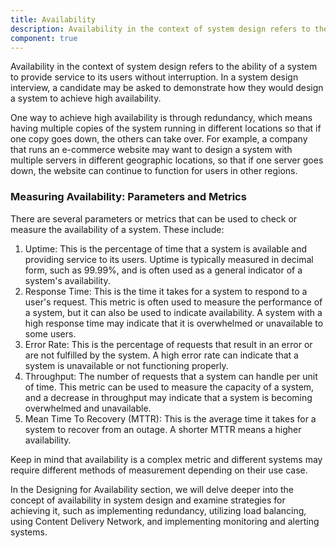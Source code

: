 ```yaml
---
title: Availability
description: Availability in the context of system design refers to the ability of a system to provide service to its users without interruption. In a system design interview, a candidate may be asked to demonstrate how they would design a system to achieve high availability.
component: true
---
```


Availability in the context of system design refers to the ability of a system to provide service to its users without interruption. In a system design interview, a candidate may be asked to demonstrate how they would design a system to achieve high availability.

One way to achieve high availability is through redundancy, which means having multiple copies of the system running in different locations so that if one copy goes down, the others can take over. For example, a company that runs an e-commerce website may want to design a system with multiple servers in different geographic locations, so that if one server goes down, the website can continue to function for users in other regions.

### Measuring Availability: Parameters and Metrics

There are several parameters or metrics that can be used to check or measure the availability of a system. These include:

1. Uptime: This is the percentage of time that a system is available and providing service to its users. Uptime is typically measured in decimal form, such as 99.99%, and is often used as a general indicator of a system's availability.
2. Response Time: This is the time it takes for a system to respond to a user's request. This metric is often used to measure the performance of a system, but it can also be used to indicate availability. A system with a high response time may indicate that it is overwhelmed or unavailable to some users.
3. Error Rate: This is the percentage of requests that result in an error or are not fulfilled by the system. A high error rate can indicate that a system is unavailable or not functioning properly.
4. Throughput: The number of requests that a system can handle per unit of time. This metric can be used to measure the capacity of a system, and a decrease in throughput may indicate that a system is becoming overwhelmed and unavailable.
5. Mean Time To Recovery (MTTR): This is the average time it takes for a system to recover from an outage. A shorter MTTR means a higher availability.

Keep in mind that availability is a complex metric and different systems may require different methods of measurement depending on their use case.

In the Designing for Availability section, we will delve deeper into the concept of availability in system design and examine strategies for achieving it, such as implementing redundancy, utilizing load balancing, using Content Delivery Network, and implementing monitoring and alerting systems.
